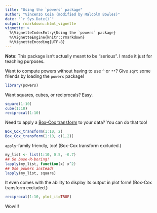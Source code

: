 ```yaml
---
title: "Using the `powers` package"
author: "Vincenzo Coia (modified by Malcolm Bowles)"
date: "`r Sys.Date()`"
output: rmarkdown::html_vignette
vignette: >
  %\VignetteIndexEntry{Using the `powers` package}
  %\VignetteEngine{knitr::rmarkdown}
  %\VignetteEncoding{UTF-8}
---
```


__Note__: This package isn't actually meant to be "serious". I made it just for teaching purposes.

Want to compute powers without having to use `^` or `**`? Give `sqrt` some friends by loading the `powers` package! 

```r
library(powers)
```

Want squares, cubes, or reciprocals? Easy.

```r
square(1:10)
cube(1:10)
reciprocal(1:10)
```

Need to apply a [Box-Cox transform](https://en.wikipedia.org/wiki/Power_transform#Box%E2%80%93Cox_transformation)  to your data? You can do that too!
```r
Box_Cox_transform(1:10, 2)
Box_Cox_transform(1:10, c(1,2))
```


`apply`-family friendly, too! (Box-Cox transform excluded.)

```r
my_list <- list(1:10, 0.5, -0.7)
## So base-R-boring!
lapply(my_list, function(x) x^2)
## Use powers instead!
lapply(my_list, square)
```

It even comes with the ability to display its output in plot form! (Box-Cox transform excluded.)

```r
reciprocal(1:10, plot_it=TRUE)
```

Wow!!!
